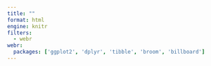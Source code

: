 ```yaml
---
title: ""
format: html
engine: knitr
filters:
  - webr
webr:
  packages: ['ggplot2', 'dplyr', 'tibble', 'broom', 'billboard']
---
```


```{=html}
<style>
.qwebr-console-area {font-size: 30px;}
</style>
```

```webr-r

```
